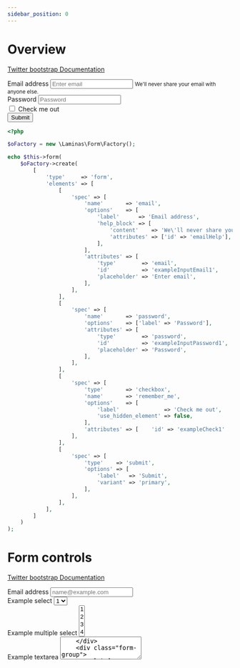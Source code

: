 ```yaml
---
sidebar_position: 0
---
```



# Overview

[Twitter bootstrap Documentation](https://getbootstrap.com/docs/4.5/components/forms/#overview)

<Tabs>
<TabItem value="result" label="Result" default><HtmlCode bootstrapVersion="4.5"><form action="" method="POST" name="form" role="form" id="form">
    <div class="form-group">
        <label for="exampleInputEmail1">Email address</label>
        <input name="email" type="email" id="exampleInputEmail1" placeholder="Enter email" class="form-control" value=""/>
        <small class="form-text text-muted" id="emailHelp">We'll never share your email with anyone else.</small>
    </div>
    <div class="form-group">
        <label for="exampleInputPassword1">Password</label>
        <input name="password" type="password" id="exampleInputPassword1" placeholder="Password" class="form-control" value=""/>
    </div>
    <div class="form-group">
        <div class="form-check">
            <input type="checkbox" name="remember_me" id="exampleCheck1" class="form-check-input" value="1"/>
            <label class="form-check-label" for="exampleCheck1">Check me out</label>
        </div>
    </div>
    <div class="form-group">
        <button type="submit" name="submit" class="btn btn-primary" value="">Submit</button>
    </div>
</form></HtmlCode></TabItem>
<TabItem value="source" label="Source">

```php
<?php

$oFactory = new \Laminas\Form\Factory();

echo $this->form(
    $oFactory->create(
        [
            'type'     => 'form',
            'elements' => [
                [
                    'spec' => [
                        'name'       => 'email',
                        'options'    => [
                            'label'      => 'Email address',
                            'help_block' => [
                                'content'    => 'We\'ll never share your email with anyone else.',
                                'attributes' => ['id' => 'emailHelp'],
                            ],
                        ],
                        'attributes' => [
                            'type'        => 'email',
                            'id'          => 'exampleInputEmail1',
                            'placeholder' => 'Enter email',
                        ],
                    ],
                ],
                [
                    'spec' => [
                        'name'       => 'password',
                        'options'    => ['label' => 'Password'],
                        'attributes' => [
                            'type'        => 'password',
                            'id'          => 'exampleInputPassword1',
                            'placeholder' => 'Password',
                        ],
                    ],
                ],
                [
                    'spec' => [
                        'type'       => 'checkbox',
                        'name'       => 'remember_me',
                        'options'    => [
                            'label'              => 'Check me out',
                            'use_hidden_element' => false,
                        ],
                        'attributes' => [    'id' => 'exampleCheck1'    ],
                    ],
                ],
                [
                    'spec' => [
                        'type'    => 'submit',
                        'options' => [
                            'label'   => 'Submit',
                            'variant' => 'primary',
                        ],
                    ],
                ],
            ],
        ]
    )
);

```

</TabItem>
</Tabs>

# Form controls

[Twitter bootstrap Documentation](https://getbootstrap.com/docs/4.5/components/forms/#form-controls)

<Tabs>
<TabItem value="result" label="Result" default><HtmlCode bootstrapVersion="4.5"><form action="" method="POST" name="form" role="form" id="form">
    <div class="form-group">
        <label for="exampleFormControlInput1">Email address</label>
        <input name="email" type="email" id="exampleFormControlInput1" placeholder="name@example.com" class="form-control" value=""/>
    </div>
    <div class="form-group">
        <label for="exampleFormControlSelect1">Example select</label>
        <select name="select" id="exampleFormControlSelect1" class="form-control">
            <option value="1">1</option>
            <option value="2">2</option>
            <option value="3">3</option>
            <option value="4">4</option>
            <option value="5">5</option>
        </select>
    </div>
    <div class="form-group">
        <label for="exampleFormControlSelect2">Example multiple select</label>
        <select name="multiple_select[]" id="exampleFormControlSelect2" multiple="multiple" class="form-control">
            <option value="1">1</option>
            <option value="2">2</option>
            <option value="3">3</option>
            <option value="4">4</option>
            <option value="5">5</option>
        </select>
    </div>
    <div class="form-group">
        <label for="exampleFormControlTextarea1">Example textarea</label>
        <textarea name="textarea" id="exampleFormControlTextarea1" rows="3" class="form-control"/>
    </div>
    <div class="form-group">
        <label for="exampleFormControlFile1">Example file input</label>
        <input name="file_input" type="file" id="exampleFormControlFile1" class="form-control-file"/>
    </div>
</form></HtmlCode></TabItem>
<TabItem value="source" label="Source">

```php
<?php

$oFactory = new \Laminas\Form\Factory();

echo $this->form(
    $oFactory->create(
        [
            'type'     => 'form',
            'elements' => [
                [
                    'spec' => [
                        'name'       => 'email',
                        'options'    => ['label' => 'Email address'],
                        'attributes' => [
                            'type'        => 'email',
                            'id'          => 'exampleFormControlInput1',
                            'placeholder' => 'name@example.com',
                        ],
                    ],
                ],
                [
                    'spec' => [
                        'name'       => 'select',
                        'type'       => 'select',
                        'options'    => [
                            'label'         => 'Example select',
                            'value_options' => [
                                1 => 1,
                                2 => 2,
                                3 => 3,
                                4 => 4,
                                5 => 5,
                            ],
                        ],
                        'attributes' => [    'id' => 'exampleFormControlSelect1'    ],
                    ],
                ],
                [
                    'spec' => [
                        'name'       => 'multiple_select',
                        'type'       => 'select',
                        'options'    => [
                            'label'         => 'Example multiple select',
                            'value_options' => [
                                1 => 1,
                                2 => 2,
                                3 => 3,
                                4 => 4,
                                5 => 5,
                            ],
                        ],
                        'attributes' => [
                            'id'       => 'exampleFormControlSelect2',
                            'multiple' => true,
                        ],
                    ],
                ],
                [
                    'spec' => [
                        'name'       => 'textarea',
                        'options'    => ['label' => 'Example textarea'],
                        'attributes' => [
                            'type' => 'textarea',
                            'id'   => 'exampleFormControlTextarea1',
                            'rows' => 3,
                        ],
                    ],
                ],
                [
                    'spec' => [
                        'name'       => 'file_input',
                        'options'    => ['label' => 'Example file input'],
                        'attributes' => [
                            'type' => 'file',
                            'id'   => 'exampleFormControlFile1',
                        ],
                    ],
                ],
            ],
        ]
    )
);

```

</TabItem>
</Tabs>

# Range Inputs

[Twitter bootstrap Documentation](https://getbootstrap.com/docs/4.5/components/forms/#range-inputs)

<Tabs>
<TabItem value="result" label="Result" default><HtmlCode bootstrapVersion="4.5"><form action="" method="POST" name="form" role="form" id="form">
    <div class="form-group">
        <label for="formControlRange">Example Range input</label>
        <input name="range" type="range" id="formControlRange" class="form-control-range" value=""/>
    </div>
</form></HtmlCode></TabItem>
<TabItem value="source" label="Source">

```php
<?php

$oFactory = new \Laminas\Form\Factory();

echo $this->form(
    $oFactory->create(
        [
            'type'     => 'form',
            'elements' => [
                [
                    'spec' => [
                        'name'       => 'range',
                        'options'    => ['label' => 'Example Range input'],
                        'attributes' => [
                            'type' => 'range',
                            'id'   => 'formControlRange',
                        ],
                    ],
                ],
            ],
        ]
    )
);

```

</TabItem>
</Tabs>

# Help text

[Twitter bootstrap Documentation](https://getbootstrap.com/docs/4.5/components/forms/#help-text)

<Tabs>
<TabItem value="result" label="Result" default><HtmlCode bootstrapVersion="4.5"><label for="inputPassword5">Password</label>
<input name="password" id="inputPassword5" type="password" aria-describedby="passwordHelpBlock" class="form-control" value=""/>
<small class="form-text text-muted" id="passwordHelpBlock">Your password must be 8-20 characters long, contain letters and numbers, and must not contain spaces, special characters, or emoji.</small>
<br/>
<form action="" method="POST" name="form" role="form" class="form-inline" id="form">
    <div class="form-group">
        <label for="inputPassword6">Password</label>
        <input name="password" id="inputPassword6" type="password" aria-describedby="passwordHelpInline" class="form-control mx-sm-3" value=""/>
        <small class="text-muted" id="passwordHelpInline">Must be 8-20 characters long.</small>
    </div>
</form></HtmlCode></TabItem>
<TabItem value="source" label="Source">

```php
<?php

$oFactory = new \Laminas\Form\Factory();

echo $this->formRow(
    $oFactory->create(
        [
            'name'       => 'password',
            'options'    => [
                'label'      => 'Password',
                'form_group' => false,
                'help_block' => [
                    'content'    => 'Your password must be 8-20 characters long, contain letters and numbers, '.'and must not contain spaces, special characters, or emoji.',
                    'attributes' => ['id' => 'passwordHelpBlock'],
                ],
            ],
            'attributes' => [
                'id'               => 'inputPassword5',
                'type'             => 'password',
                'aria-describedby' => 'passwordHelpBlock',
            ],
        ]
    )
);

echo PHP_EOL.'<br/>';

// Inline text can use any typical inline HTML element
// (be it a <small>, <span>, or something else)
// with nothing more than a utility class
echo $this->form(
    $oFactory->create(
        [
            'type'     => 'form',
            'options'  => [
                'layout' => \TwbsHelper\Form\View\Helper\Form::LAYOUT_INLINE,
            ],
            'elements' => [
                [
                    'spec' => [
                        'name'       => 'password',
                        'options'    => [
                            'label'      => 'Password',
                            'show_label' => true,
                            'help_block' => [
                                'content'    => 'Must be 8-20 characters long.',
                                'attributes' => ['id' => 'passwordHelpInline'],
                            ],
                        ],
                        'attributes' => [
                            'id'               => 'inputPassword6',
                            'type'             => 'password',
                            'aria-describedby' => 'passwordHelpInline',
                            'class'            => 'mx-sm-3',
                        ],
                    ],
                ],
            ],
        ]
    )
);

```

</TabItem>
</Tabs>

# Disabled forms

[Twitter bootstrap Documentation](https://getbootstrap.com/docs/4.5/components/forms/#disabled-forms)

<Tabs>
<TabItem value="result" label="Result" default><HtmlCode bootstrapVersion="4.5"><form action="" method="POST" name="form" role="form" id="form">
    <fieldset disabled="disabled" class="form-group">
        <div class="form-group">
            <label for="disabledTextInput">Disabled input</label>
            <input name="fieldset[disabled-input]" type="text" id="disabledTextInput" placeholder="Disabled input" class="form-control" value=""/>
        </div>
        <div class="form-group">
            <label for="disabledSelect">Disabled select menu</label>
            <select name="fieldset[disabled-select]" id="disabledSelect" class="form-control"><option value="">Disabled select</option></select>
        </div>
        <div class="form-group">
            <div class="form-check">
                <input type="checkbox" name="fieldset[disabled-fieldset-check]" id="disabledFieldsetCheck" disabled="disabled" class="form-check-input" value="1"/>
                <label class="form-check-label" for="disabledFieldsetCheck">Can't check this</label>
            </div>
        </div>
        <div class="form-group">
            <button type="submit" name="fieldset[submit]" class="btn btn-primary" value="">Submit</button>
        </div>
    </fieldset>
</form></HtmlCode></TabItem>
<TabItem value="source" label="Source">

```php
<?php

$oFactory = new \Laminas\Form\Factory();

echo $this->form(
    $oFactory->create(
        [
            'type'     => 'form',
            'elements' => [
                [
                    'spec' => [
                        'type'       => 'fieldset',
                        'attributes' => [    'disabled' => true    ],
                        'elements'   => [
                            [
                                'spec' => [
                                    'name'       => 'disabled-input',
                                    'options'    => ['label' => 'Disabled input'],
                                    'attributes' => [
                                        'type'        => 'text',
                                        'id'          => 'disabledTextInput',
                                        'placeholder' => 'Disabled input',
                                    ],
                                ],
                            ],
                            [
                                'spec' => [
                                    'name'       => 'disabled-select',
                                    'type'       => 'select',
                                    'attributes' => ['id' => 'disabledSelect'],
                                    'options'    => [
                                        'label'        => 'Disabled select menu',
                                        'empty_option' => 'Disabled select',
                                    ],
                                ],
                            ],
                            [
                                'spec' => [
                                    'type'       => 'checkbox',
                                    'name'       => 'disabled-fieldset-check',
                                    'options'    => [
                                        'label'              => 'Can\'t check this',
                                        'use_hidden_element' => false,
                                    ],
                                    'attributes' => [
                                        'id'       => 'disabledFieldsetCheck',
                                        'disabled' => true,
                                    ],
                                ],
                            ],
                            [
                                'spec' => [
                                    'type'    => 'submit',
                                    'options' => [
                                        'label'   => 'Submit',
                                        'variant' => 'primary',
                                    ],
                                ],
                            ],
                        ],
                    ],
                ],
            ],
        ]
    )
);

```

</TabItem>
</Tabs>

# Button groups


<Tabs>
<TabItem value="result" label="Result" default><HtmlCode bootstrapVersion="4.5"><form action="" method="POST" name="form" role="form" id="form">
    <div class="form-group">
        <label for="email">Email</label>
        <input name="email" type="email" class="form-control" value=""/>
    </div>
    <div class="btn-group form-group">
        <button type="button" name="button1" class="btn btn-secondary" value="">Button 1</button>
        <button type="button" name="button2" class="btn btn-secondary" value="">Button 2</button>
    </div>
    <div class="form-group">
        <button type="submit" name="submit" class="btn btn-primary" value="">Submit</button>
    </div>
</form></HtmlCode></TabItem>
<TabItem value="source" label="Source">

```php
<?php

$oFactory = new \Laminas\Form\Factory();

echo $this->form(
    $oFactory->create(
        [
            'type'     => 'form',
            'elements' => [
                [
                    'spec' => [
                        'name'       => 'email',
                        'options'    => ['label' => 'Email'],
                        'attributes' => ['type' => 'email'],
                    ],
                ],
                [
                    'spec' => [
                        'type'    => \Laminas\Form\Element\Button::class,
                        'name'    => 'button1',
                        'options' => [
                            'label'    => 'Button 1',
                            'row_name' => 'my-button-group',
                        ],
                    ],
                ],
                [
                    'spec' => [
                        'type'    => \Laminas\Form\Element\Button::class,
                        'name'    => 'button2',
                        'options' => [
                            'label'    => 'Button 2',
                            'row_name' => 'my-button-group',
                        ],
                    ],
                ],

                [
                    'spec' => [
                        'type'    => 'submit',
                        'options' => [
                            'label'   => 'Submit',
                            'variant' => 'primary',
                        ],
                    ],
                ],
            ],
        ]
    )
);

```

</TabItem>
</Tabs>
